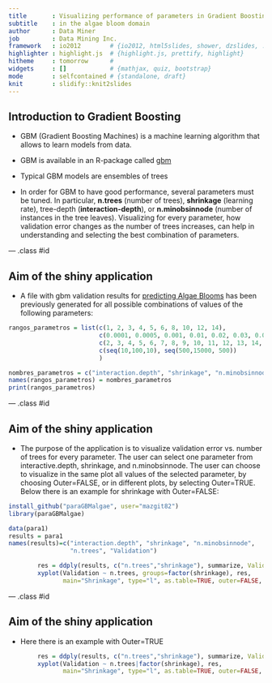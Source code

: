 ---
title       : Visualizing performance of parameters in Gradient Boosting
subtitle    : in the algae bloom domain
author      : Data Miner
job         : Data Mining Inc.
framework   : io2012        # {io2012, html5slides, shower, dzslides, ...}
highlighter : highlight.js  # {highlight.js, prettify, highlight}
hitheme     : tomorrow      # 
widgets     : []            # {mathjax, quiz, bootstrap}
mode        : selfcontained # {standalone, draft}
knit        : slidify::knit2slides
---


## Introduction to Gradient Boosting


- GBM (Gradient Boosting Machines) is a machine learning algorithm that allows to learn models from data.

- GBM is available in an R-package called [gbm](http://cran.r-project.org/web/packages/gbm/index.html)

- Typical GBM models are ensembles of trees

- In order for GBM to have good performance, several parameters must be tuned. In particular, **n.trees** (number of trees), **shrinkage** (learning rate), tree-depth (**interaction-depth**), or **n.minobsinnode** (number of instances in the tree leaves). Visualizing for every parameter, how validation error changes as the number of trees increases, can help in understanding and selecting the best combination of parameters.

--- .class #id 

## Aim of the shiny application

- A file with gbm validation results for [predicting Algae Blooms](http://www.dcc.fc.up.pt/~ltorgo/DataMiningWithR/datasets2.html) has been previously generated for all possible combinations of values of the following parameters:

```{r,echo=FALSE}
rangos_parametros = list(c(1, 2, 3, 4, 5, 6, 8, 10, 12, 14),
                         c(0.0001, 0.0005, 0.001, 0.01, 0.02, 0.03, 0.04, 0.05, 0.1, 0.5),
                         c(2, 3, 4, 5, 6, 7, 8, 9, 10, 11, 12, 13, 14, 15, 20, 25, 30),
                         c(seq(10,100,10), seq(500,15000, 500))
                         )

nombres_parametros = c("interaction.depth", "shrinkage", "n.minobsinnode", "n.trees")
names(rangos_parametros) = nombres_parametros
print(rangos_parametros)
```


--- .class #id 

## Aim of the shiny application

- The purpose of the application is to visualize validation error vs. number of trees for every parameter. The user can select one parameter from interactive.depth, shrinkage, and n.minobsinnode. The user can choose to visualize in the same plot all values of the selected parameter, by choosing Outer=FALSE, or in different plots, by selecting Outer=TRUE. Below there is an example for shrinkage with Outer=FALSE:

```{r, echo=FALSE,warning=FALSE,message=FALSE}

install_github("paraGBMalgae", user="mazgit82")
library(paraGBMalgae)

data(para1)
results = para1
names(results)=c("interaction.depth", "shrinkage", "n.minobsinnode", 
                 "n.trees", "Validation")
```

```{r,fig.width=6,fig.height=4}
        res = ddply(results, c("n.trees","shrinkage"), summarize, Validation=min(Validation))
        xyplot(Validation ~ n.trees, groups=factor(shrinkage), res, 
               main="Shrinkage", type="l", as.table=TRUE, outer=FALSE, auto.key=list(columns=5))
```

--- .class #id 

## Aim of the shiny application

- Here there is an example with Outer=TRUE

```{r,,fig.width=6,fig.height=4}
        res = ddply(results, c("n.trees","shrinkage"), summarize, Validation=min(Validation))
        xyplot(Validation ~ n.trees|factor(shrinkage), res, 
               main="Shrinkage", type="l", as.table=TRUE, outer=FALSE, auto.key=TRUE)
```
 

